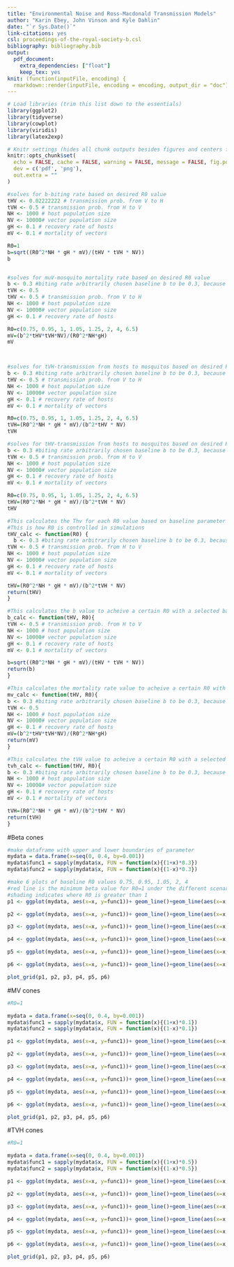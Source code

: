 ```yaml
---
title: "Environmental Noise and Ross-Macdonald Transmission Models"
author: "Karin Ebey, John Vinson and Kyle Dahlin"
date: "`r Sys.Date()`"
link-citations: yes
csl: proceedings-of-the-royal-society-b.csl
bibliography: bibliography.bib
output:
  pdf_document: 
    extra_dependencies: ["float"]
    keep_tex: yes
knit: (function(inputFile, encoding) {
  rmarkdown::render(inputFile, encoding = encoding, output_dir = "doc") })
---
```


```r

# Load libraries (trim this list down to the essentials)
library(ggplot2)
library(tidyverse)
library(cowplot)
library(viridis)
library(latex2exp)

# Knitr settings (hides all chunk outputs besides figures and centers figures)
knitr::opts_chunk$set(
  echo = FALSE, cache = FALSE, warning = FALSE, message = FALSE, fig.pos = "H",
  dev = c('pdf', 'png'),
  out.extra = ""
)

```

``` r
#solves for b-biting rate based on desired R0 value
tHV <- 0.02222222 # transmission prob. from V to H
tVH <- 0.5 # transmission prob. from H to V
NH <- 1000 # host population size
NV <- 10000# vector population size
gH <- 0.1 # recovery rate of hosts
mV <- 0.1 # mortality of vectors

R0=1
b=sqrt((R0^2*NH * gH * mV)/(tHV * tVH * NV))
b


#solves for muV-mosquito mortality rate based on desired R0 value
b <- 0.3 #biting rate arbitrarily chosen baseline b to be 0.3, because that was used in O'Regan 2016 paper, and yeilds TVH values between 0 and 1
tVH <- 0.5
tHV <- 0.5 # transmission prob. from V to H
NH <- 1000 # host population size
NV <- 10000# vector population size
gH <- 0.1 # recovery rate of hosts

R0=c(0.75, 0.95, 1, 1.05, 1.25, 2, 4, 6.5)
mV=(b^2*tHV*tVH*NV)/(R0^2*NH*gH)
mV



#solves for tVH-transmission from hosts to mosquitos based on desired R0 value
b <- 0.3 #biting rate arbitrarily chosen baseline b to be 0.3, because that was used in O'Regan 2016 paper, and yeilds TVH values between 0 and 1
tHV <- 0.5 # transmission prob. from V to H
NH <- 1000 # host population size
NV <- 10000# vector population size
gH <- 0.1 # recovery rate of hosts
mV <- 0.1 # mortality of vectors

R0=c(0.75, 0.95, 1, 1.05, 1.25, 2, 4, 6.5)
tVH=(R0^2*NH * gH * mV)/(b^2*tHV * NV)
tVH

#solves for tHV-transmission from hosts to mosquitos based on desired R0 value
b <- 0.3 #biting rate arbitrarily chosen baseline b to be 0.3, because that was used in O'Regan 2016 paper, and yeilds THV values between 0 and 1
tVH <- 0.5 # transmission prob. from H to V
NH <- 1000 # host population size
NV <- 10000# vector population size
gH <- 0.1 # recovery rate of hosts
mV <- 0.1 # mortality of vectors

R0=c(0.75, 0.95, 1, 1.05, 1.25, 2, 4, 6.5)
tHV=(R0^2*NH * gH * mV)/(b^2*tVH * NV)
tHV

#This calculates the Thv for each R0 value based on baseline parameter values used in simulations
#This is how R0 is controlled in simulations
tHV_calc <- function(R0) {
  b <- 0.3 #biting rate arbitrarily chosen baseline b to be 0.3, because that was used in O'Regan 2016 paper, and yeilds THV values between 0 and 1
tVH <- 0.5 # transmission prob. from H to V
NH <- 1000 # host population size
NV <- 10000# vector population size
gH <- 0.1 # recovery rate of hosts
mV <- 0.1 # mortality of vectors

tHV=(R0^2*NH * gH * mV)/(b^2*tVH * NV)
return(tHV)
}

#This calculates the b value to acheive a certain R0 with a selected baseline tHV
b_calc <- function(tHV, R0){
tVH <- 0.5 # transmission prob. from H to V
NH <- 1000 # host population size
NV <- 10000# vector population size
gH <- 0.1 # recovery rate of hosts
mV <- 0.1 # mortality of vectors

b=sqrt((R0^2*NH * gH * mV)/(tHV * tVH * NV))
return(b)
}

#This calculates the mortality rate value to acheive a certain R0 with a selected baseline tHV
mv_calc <- function(tHV, R0){
b <- 0.3 #biting rate arbitrarily chosen baseline b to be 0.3, because that was used in O'Regan 2016 paper, and yeilds TVH values between 0 and 1
tVH <- 0.5
NH <- 1000 # host population size
NV <- 10000# vector population size
gH <- 0.1 # recovery rate of hosts
mV=(b^2*tHV*tVH*NV)/(R0^2*NH*gH)
return(mV)
}

#This calculates the tVH value to acheive a certain R0 with a selected baseline tHV
tvh_calc <- function(tHV, R0){
b <- 0.3 #biting rate arbitrarily chosen baseline b to be 0.3, because that was used in O'Regan 2016 paper, and yeilds TVH values between 0 and 1
NH <- 1000 # host population size
NV <- 10000# vector population size
gH <- 0.1 # recovery rate of hosts
mV <- 0.1 # mortality of vectors

tVH=(R0^2*NH * gH * mV)/(b^2*tHV * NV)
return(tVH)
}
```


#Beta cones
```r

#make dataframe with upper and lower boundaries of parameter
mydata = data.frame(x=seq(0, 0.4, by=0.001))
mydata$func1 = sapply(mydata$x, FUN = function(x){(1+x)*0.3})
mydata$func2 = sapply(mydata$x, FUN = function(x){(1-x)*0.3})

#make 6 plots of baseline R0 values 0.75, 0.95, 1.05, 2, 4
#red line is the minimum beta value for R0=1 under the different scenarios
#shading indicates where R0 is greater than 1
p1 <- ggplot(mydata, aes(x=x, y=func1))+ geom_line()+geom_line(aes(x=x, y=func2))+geom_line(aes(x=x, y=b_calc(tHV_calc(0.75), 1)), color='red')+geom_ribbon(data=mydata[mydata$func1>=b_calc(tHV_calc(0.75), 1),], aes(ymin=b_calc(tHV_calc(0.75), 1), ymax=func1), alpha=0.5)+ggtitle('R0=0.75')+ylab('beta')+xlab('env noise strength')+theme_cowplot()+ylim(0, 0.5)

p2 <- ggplot(mydata, aes(x=x, y=func1))+ geom_line()+geom_line(aes(x=x, y=func2))+geom_line(aes(x=x, y=b_calc(tHV_calc(0.95), 1)), color='red')+geom_ribbon(data=mydata[mydata$func1>=b_calc(tHV_calc(0.95), 1),], aes(ymin=b_calc(tHV_calc(0.95), 1), ymax=func1), alpha=0.5)+ggtitle('R0=0.95')+ylab('beta')+xlab('env noise strength')+theme_cowplot()+ylim(0, 0.5)

p3 <- ggplot(mydata, aes(x=x, y=func1))+ geom_line()+geom_line(aes(x=x, y=func2))+geom_line(aes(x=x, y=b_calc(tHV_calc(1), 1)), color='red')+geom_ribbon(data=mydata[mydata$func1>=b_calc(tHV_calc(1), 1),], aes(ymin=b_calc(tHV_calc(1), 1), ymax=func1), alpha=0.5)+ggtitle('R0=1')+ylab('beta')+xlab('env noise strength')+theme_cowplot()+ylim(0, 0.5)

p4 <- ggplot(mydata, aes(x=x, y=func1))+ geom_line()+geom_line(aes(x=x, y=func2))+geom_line(aes(x=x, y=b_calc(tHV_calc(1.05), 1)), color='red')+geom_ribbon(data=mydata[mydata$func1>=b_calc(tHV_calc(1.05), 1),], aes(ymin=b_calc(tHV_calc(1.05), 1), ymax=func1), alpha=0.5)+ggtitle('R0=1.05')+ylab('beta')+xlab('env noise strength')+theme_cowplot()+ylim(0, 0.5)

p5 <- ggplot(mydata, aes(x=x, y=func1))+ geom_line()+geom_line(aes(x=x, y=func2))+geom_line(aes(x=x, y=b_calc(tHV_calc(2), 1)), color='red')+geom_ribbon(data=mydata[mydata$func1>=b_calc(tHV_calc(2), 1),], aes(ymin=b_calc(tHV_calc(2), 1), ymax=func1), alpha=0.5)+ggtitle('R0=2')+ylab('beta')+xlab('env noise strength')+theme_cowplot()+ylim(0, 0.5)

p6 <- ggplot(mydata, aes(x=x, y=func1))+ geom_line()+geom_line(aes(x=x, y=func2))+geom_line(aes(x=x, y=b_calc(tHV_calc(4), 1)), color='red')+geom_ribbon(data=mydata[mydata$func1>=b_calc(tHV_calc(4), 1),], aes(ymin=b_calc(tHV_calc(4), 1), ymax=func1), alpha=0.5)+ggtitle('R0=4')+ylab('beta')+xlab('env noise strength')+theme_cowplot()+ylim(0, 0.5)

plot_grid(p1, p2, p3, p4, p5, p6)
```


#MV cones
```r
#R0=1

mydata = data.frame(x=seq(0, 0.4, by=0.001))
mydata$func1 = sapply(mydata$x, FUN = function(x){(1+x)*0.1})
mydata$func2 = sapply(mydata$x, FUN = function(x){(1-x)*0.1})

p1 <- ggplot(mydata, aes(x=x, y=func1))+ geom_line()+geom_line(aes(x=x, y=func2))+geom_line(aes(x=x, y=mv_calc(tHV_calc(0.75), 1)), color='red')+geom_ribbon(data=mydata[mydata$func2<=mv_calc(tHV_calc(0.75), 1),], aes(ymin=func2, ymax=mv_calc(tHV_calc(0.75), 1)), alpha=0.5)+ggtitle('R0=0.75')+ylab('mV')+xlab('env noise strength')+theme_cowplot()+ylim(0, 0.5)

p2 <- ggplot(mydata, aes(x=x, y=func1))+ geom_line()+geom_line(aes(x=x, y=func2))+geom_line(aes(x=x, y=mv_calc(tHV_calc(0.95), 1)), color='red')+geom_ribbon(data=mydata[mydata$func2<=mv_calc(tHV_calc(0.95), 1),], aes(ymin=func2, ymax=mv_calc(tHV_calc(0.95), 1)), alpha=0.5)+ggtitle('R0=0.95')+ylab('mV')+xlab('env noise strength')+theme_cowplot()+ylim(0, 0.5)

p3 <- ggplot(mydata, aes(x=x, y=func1))+ geom_line()+geom_line(aes(x=x, y=func2))+geom_line(aes(x=x, y=mv_calc(tHV_calc(1), 1)), color='red')+geom_ribbon(data=mydata[mydata$func2<=mv_calc(tHV_calc(1), 1),], aes(ymin=func2, ymax=mv_calc(tHV_calc(1), 1)), alpha=0.5)+ggtitle('R0=1')+ylab('mV')+xlab('env noise strength')+theme_cowplot()+ylim(0, 0.5)

p4 <- ggplot(mydata, aes(x=x, y=func1))+ geom_line()+geom_line(aes(x=x, y=func2))+geom_line(aes(x=x, y=mv_calc(tHV_calc(1.05), 1)), color='red')+geom_ribbon(data=mydata[mydata$func2<=mv_calc(tHV_calc(1.05), 1),], aes(ymin=func2, ymax=mv_calc(tHV_calc(1.05), 1)), alpha=0.5)+ggtitle('R0=1.05')+ylab('mV')+xlab('env noise strength')+theme_cowplot()+ylim(0, 0.5)

p5 <- ggplot(mydata, aes(x=x, y=func1))+ geom_line()+geom_line(aes(x=x, y=func2))+geom_line(aes(x=x, y=mv_calc(tHV_calc(2), 1)), color='red')+geom_ribbon(data=mydata[mydata$func2<=mv_calc(tHV_calc(2), 1),], aes(ymin=func2, ymax=mv_calc(tHV_calc(2), 1)), alpha=0.5)+ggtitle('R0=2')+ylab('mV')+xlab('env noise strength')+theme_cowplot()+ylim(0, 0.5)

p6 <- ggplot(mydata, aes(x=x, y=func1))+ geom_line()+geom_line(aes(x=x, y=func2))+geom_line(aes(x=x, y=mv_calc(tHV_calc(4), 1)), color='red')+geom_ribbon(data=mydata[mydata$func2<=mv_calc(tHV_calc(4), 1),], aes(ymin=func2, ymax=mv_calc(tHV_calc(4), 1)), alpha=0.5)+ggtitle('R0=4')+ylab('mV')+xlab('env noise strength')+theme_cowplot()+ylim(0, 1.6)

plot_grid(p1, p2, p3, p4, p5, p6)
```


#TVH cones
```r
#R0=1

mydata = data.frame(x=seq(0, 0.4, by=0.001))
mydata$func1 = sapply(mydata$x, FUN = function(x){(1+x)*0.5})
mydata$func2 = sapply(mydata$x, FUN = function(x){(1-x)*0.5})

p1 <- ggplot(mydata, aes(x=x, y=func1))+ geom_line()+geom_line(aes(x=x, y=func2))+geom_line(aes(x=x, y=tvh_calc(tHV_calc(0.75), 1)), color='red')+geom_ribbon(data=mydata[mydata$func1>=tvh_calc(tHV_calc(0.75), 1),], aes(ymin=tvh_calc(tHV_calc(0.75), 1), ymax=func1), alpha=0.5)+ggtitle('R0=0.75')+ylab('Tvh')+xlab('env noise strength')+theme_cowplot()+ylim(0, 1)

p2 <- ggplot(mydata, aes(x=x, y=func1))+ geom_line()+geom_line(aes(x=x, y=func2))+geom_line(aes(x=x, y=tvh_calc(tHV_calc(0.95), 1)), color='red')+geom_ribbon(data=mydata[mydata$func1>=tvh_calc(tHV_calc(0.95), 1),], aes(ymin=tvh_calc(tHV_calc(0.95), 1), ymax=func1), alpha=0.5)+ggtitle('R0=0.95')+ylab('Tvh')+xlab('env noise strength')+theme_cowplot()+ylim(0, 1)

p3 <- ggplot(mydata, aes(x=x, y=func1))+ geom_line()+geom_line(aes(x=x, y=func2))+geom_line(aes(x=x, y=tvh_calc(tHV_calc(1), 1)), color='red')+geom_ribbon(data=mydata[mydata$func1>=tvh_calc(tHV_calc(1), 1),], aes(ymin=tvh_calc(tHV_calc(1), 1), ymax=func1), alpha=0.5)+ggtitle('R0=1')+ylab('Tvh')+xlab('env noise strength')+theme_cowplot()+ylim(0, 1)

p4 <- ggplot(mydata, aes(x=x, y=func1))+ geom_line()+geom_line(aes(x=x, y=func2))+geom_line(aes(x=x, y=tvh_calc(tHV_calc(1.05), 1)), color='red')+geom_ribbon(data=mydata[mydata$func1>=tvh_calc(tHV_calc(1.05), 1),], aes(ymin=tvh_calc(tHV_calc(1.05), 1), ymax=func1), alpha=0.5)+ggtitle('R0=1.05')+ylab('Tvh')+xlab('env noise strength')+theme_cowplot()+ylim(0, 1)

p5 <- ggplot(mydata, aes(x=x, y=func1))+ geom_line()+geom_line(aes(x=x, y=func2))+geom_line(aes(x=x, y=tvh_calc(tHV_calc(2), 1)), color='red')+geom_ribbon(data=mydata[mydata$func1>=tvh_calc(tHV_calc(2), 1),], aes(ymin=tvh_calc(tHV_calc(2), 1), ymax=func1), alpha=0.5)+ggtitle('R0=2')+ylab('Tvh')+xlab('env noise strength')+theme_cowplot()+ylim(0, 1)

p6 <- ggplot(mydata, aes(x=x, y=func1))+ geom_line()+geom_line(aes(x=x, y=func2))+geom_line(aes(x=x, y=tvh_calc(tHV_calc(4), 1)), color='red')+geom_ribbon(data=mydata[mydata$func1>=tvh_calc(tHV_calc(4), 1),], aes(ymin=tvh_calc(tHV_calc(4), 1), ymax=func1), alpha=0.5)+ggtitle('R0=4')+ylab('Tvh')+xlab('env noise strength')+theme_cowplot()+ylim(0, 1)

plot_grid(p1, p2, p3, p4, p5, p6)
```